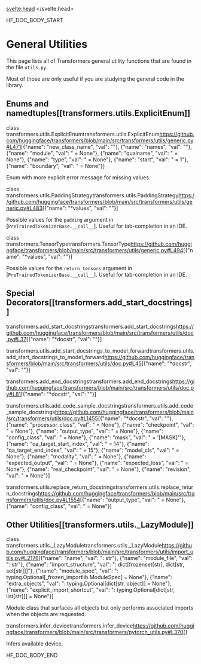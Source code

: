 <script lang="ts">
let fw: "pt" | "tf" = "pt";
onMount(() => {
    const urlParams = new URLSearchParams(window.location.search);
    fw = urlParams.get("fw") || "pt";
});
</script>
<svelte:head>
  <meta name="hf:doc:metadata" content={metadata} >
</svelte:head>

<!--HF DOCBUILD BODY START-->

HF_DOC_BODY_START

<!--Copyright 2021 The HuggingFace Team. All rights reserved.

Licensed under the Apache License, Version 2.0 (the "License"); you may not use this file except in compliance with
the License. You may obtain a copy of the License at

http://www.apache.org/licenses/LICENSE-2.0

Unless required by applicable law or agreed to in writing, software distributed under the License is distributed on
an "AS IS" BASIS, WITHOUT WARRANTIES OR CONDITIONS OF ANY KIND, either express or implied. See the License for the
specific language governing permissions and limitations under the License.

⚠️ Note that this file is in Markdown but contain specific syntax for our doc-builder (similar to MDX) that may not be
rendered properly in your Markdown viewer.

-->

# General Utilities

This page lists all of Transformers general utility functions that are found in the file `utils.py`.

Most of those are only useful if you are studying the general code in the library.


## Enums and namedtuples[[transformers.utils.ExplicitEnum]]

<div class="docstring border-l-2 border-t-2 pl-4 pt-3.5 border-gray-100 rounded-tl-xl mb-6 mt-8">


<docstring><name>class transformers.utils.ExplicitEnum</name><anchor>transformers.utils.ExplicitEnum</anchor><source>https://github.com/huggingface/transformers/blob/main/src/transformers/utils/generic.py#L471</source><parameters>[{"name": "new_class_name", "val": ""}, {"name": "names", "val": ""}, {"name": "module", "val": " = None"}, {"name": "qualname", "val": " = None"}, {"name": "type", "val": " = None"}, {"name": "start", "val": " = 1"}, {"name": "boundary", "val": " = None"}]</parameters></docstring>

Enum with more explicit error message for missing values.


</div>

<div class="docstring border-l-2 border-t-2 pl-4 pt-3.5 border-gray-100 rounded-tl-xl mb-6 mt-8">


<docstring><name>class transformers.utils.PaddingStrategy</name><anchor>transformers.utils.PaddingStrategy</anchor><source>https://github.com/huggingface/transformers/blob/main/src/transformers/utils/generic.py#L483</source><parameters>[{"name": "*values", "val": ""}]</parameters></docstring>

Possible values for the `padding` argument in [`PreTrainedTokenizerBase.__call__`]. Useful for tab-completion in an
IDE.


</div>

<div class="docstring border-l-2 border-t-2 pl-4 pt-3.5 border-gray-100 rounded-tl-xl mb-6 mt-8">


<docstring><name>class transformers.TensorType</name><anchor>transformers.TensorType</anchor><source>https://github.com/huggingface/transformers/blob/main/src/transformers/utils/generic.py#L494</source><parameters>[{"name": "*values", "val": ""}]</parameters></docstring>

Possible values for the `return_tensors` argument in [`PreTrainedTokenizerBase.__call__`]. Useful for
tab-completion in an IDE.


</div>

## Special Decorators[[transformers.add_start_docstrings]]

<div class="docstring border-l-2 border-t-2 pl-4 pt-3.5 border-gray-100 rounded-tl-xl mb-6 mt-8">


<docstring><name>transformers.add_start_docstrings</name><anchor>transformers.add_start_docstrings</anchor><source>https://github.com/huggingface/transformers/blob/main/src/transformers/utils/doc.py#L37</source><parameters>[{"name": "*docstr", "val": ""}]</parameters></docstring>


</div>

<div class="docstring border-l-2 border-t-2 pl-4 pt-3.5 border-gray-100 rounded-tl-xl mb-6 mt-8">


<docstring><name>transformers.utils.add_start_docstrings_to_model_forward</name><anchor>transformers.utils.add_start_docstrings_to_model_forward</anchor><source>https://github.com/huggingface/transformers/blob/main/src/transformers/utils/doc.py#L45</source><parameters>[{"name": "*docstr", "val": ""}]</parameters></docstring>


</div>

<div class="docstring border-l-2 border-t-2 pl-4 pt-3.5 border-gray-100 rounded-tl-xl mb-6 mt-8">


<docstring><name>transformers.add_end_docstrings</name><anchor>transformers.add_end_docstrings</anchor><source>https://github.com/huggingface/transformers/blob/main/src/transformers/utils/doc.py#L81</source><parameters>[{"name": "*docstr", "val": ""}]</parameters></docstring>


</div>

<div class="docstring border-l-2 border-t-2 pl-4 pt-3.5 border-gray-100 rounded-tl-xl mb-6 mt-8">


<docstring><name>transformers.utils.add_code_sample_docstrings</name><anchor>transformers.utils.add_code_sample_docstrings</anchor><source>https://github.com/huggingface/transformers/blob/main/src/transformers/utils/doc.py#L1455</source><parameters>[{"name": "*docstr", "val": ""}, {"name": "processor_class", "val": " = None"}, {"name": "checkpoint", "val": " = None"}, {"name": "output_type", "val": " = None"}, {"name": "config_class", "val": " = None"}, {"name": "mask", "val": " = '[MASK]'"}, {"name": "qa_target_start_index", "val": " = 14"}, {"name": "qa_target_end_index", "val": " = 15"}, {"name": "model_cls", "val": " = None"}, {"name": "modality", "val": " = None"}, {"name": "expected_output", "val": " = None"}, {"name": "expected_loss", "val": " = None"}, {"name": "real_checkpoint", "val": " = None"}, {"name": "revision", "val": " = None"}]</parameters></docstring>


</div>

<div class="docstring border-l-2 border-t-2 pl-4 pt-3.5 border-gray-100 rounded-tl-xl mb-6 mt-8">


<docstring><name>transformers.utils.replace_return_docstrings</name><anchor>transformers.utils.replace_return_docstrings</anchor><source>https://github.com/huggingface/transformers/blob/main/src/transformers/utils/doc.py#L1554</source><parameters>[{"name": "output_type", "val": " = None"}, {"name": "config_class", "val": " = None"}]</parameters></docstring>


</div>

## Other Utilities[[transformers.utils._LazyModule]]

<div class="docstring border-l-2 border-t-2 pl-4 pt-3.5 border-gray-100 rounded-tl-xl mb-6 mt-8">


<docstring><name>class transformers.utils._LazyModule</name><anchor>transformers.utils._LazyModule</anchor><source>https://github.com/huggingface/transformers/blob/main/src/transformers/utils/import_utils.py#L2176</source><parameters>[{"name": "name", "val": ": str"}, {"name": "module_file", "val": ": str"}, {"name": "import_structure", "val": ": dict[frozenset[str], dict[str, set[str]]]"}, {"name": "module_spec", "val": ": typing.Optional[_frozen_importlib.ModuleSpec] = None"}, {"name": "extra_objects", "val": ": typing.Optional[dict[str, object]] = None"}, {"name": "explicit_import_shortcut", "val": ": typing.Optional[dict[str, list[str]]] = None"}]</parameters></docstring>

Module class that surfaces all objects but only performs associated imports when the objects are requested.


</div>

<div class="docstring border-l-2 border-t-2 pl-4 pt-3.5 border-gray-100 rounded-tl-xl mb-6 mt-8">


<docstring><name>transformers.infer_device</name><anchor>transformers.infer_device</anchor><source>https://github.com/huggingface/transformers/blob/main/src/transformers/pytorch_utils.py#L370</source><parameters>[]</parameters></docstring>

Infers available device.


</div>

<!--HF DOCBUILD BODY END-->

HF_DOC_BODY_END

